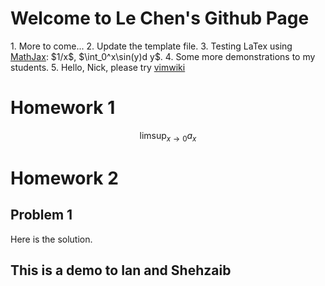 = Welcome to Le Chen's Github Page =
1. More to come...
2. Update the template file.
3. Testing LaTex using [[https://www.mathjax.org/|MathJax]]: $1/x$, $\int_0^x\sin(y)d y$.
4. Some more demonstrations to my students.
5. Hello, Nick, please try [[https://github.com/vimwiki/vimwiki|vimwiki]]

= Homework 1 =

\[
  \limsup_{x\to 0} a_x
\]

= Homework 2 =

== Problem 1 ==

Here is the solution.

== This is a demo to Ian and Shehzaib ==

